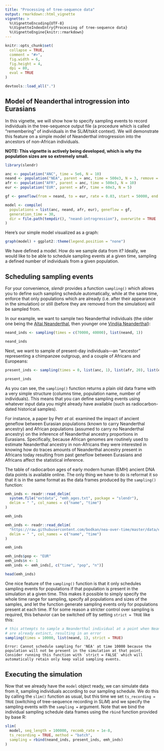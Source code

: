 ```yaml
---
title: "Processing of tree-sequence data"
output: rmarkdown::html_vignette
vignette: >
  %\VignetteEncoding{UTF-8}
  %\VignetteIndexEntry{Processing of tree-sequence data}
  %\VignetteEngine{knitr::rmarkdown}
---
```


```r
knitr::opts_chunk$set(
  collapse = TRUE,
  comment = "#>",
  fig.width = 6,
  fig.height = 4,
  dpi = 80,
  eval = TRUE
)
```


```r
devtools::load_all(".")
```

## Model of Neanderthal introgression into Eurasians

In this vignette, we will show how to specify sampling events to record individuals in the tree-sequence output file (a procedure which is called "remembering" of individuals in the SLiM/tskit context). We will demonstrate this feature on a simple model of Neanderthal introgression into the ancestors of non-African individuals.

**NOTE: This vignette is actively being developed, which is why the population sizes are so extremely small.**

```r
library(slendr)

anc <- population("ANC", time = 5e6, N = 10)
neand <- population("NEA", parent = anc, time = 500e3, N = 3, remove = 40e3)
afr <- population("AFR", parent = anc, time = 500e3, N = 10)
eur <- population("EUR", parent = afr, time = 60e3, N = 5)

gf <- geneflow(from = neand, to = eur, rate = 0.03, start = 50000, end = 45000)
```


```r
model <- compile(
  populations = list(anc, neand, afr, eur), geneflow = gf,
  generation_time = 30,
  dir = file.path(tempdir(), "neand-introgression"), overwrite = TRUE
)
```

Here's our simple model visualized as a graph:

```r
graph(model) + ggplot2::theme(legend.position = "none")
```

We have defined a model. How do we sample data from it? Ideally, we would like to be able to schedule sampling events at a given time, sampling a defined number of individuals from a given population.

## Scheduling sampling events

For your convenience, _slendr_ provides a function `sampling()` which allows you to define such sampling schedule automatically, while at the same time, enforce that only populations which are already (i.e. after their appearance in the simulation) or still (before they are removed from the simulation) will be sampled from.

In our example, we want to sample two Neanderthal individuals (the older one being the [Altai Neanderthal](), then younger one [Vindija Neanderthal]()):

```r
neand_inds <- sampling(times = c(70000, 40000), list(neand, 1))

neand_inds
```

Next, we want to sample of present-day individuals---an "ancestor" representing a chimpanzee outgroup, and a couple of Africans and Europeans:

```r
present_inds <- sampling(times = 0, list(anc, 1), list(afr, 20), list(eur, 20))

present_inds
```

As you can see, the `sampling()` function returns a plain old data frame with a very simple structure (columns time, population name, number of individuals). This means that you can define sampling events using whatever input data you might already have available (such as radiocarbon-dated historical samples).

For instance, a paper by Petr _et al._ examined the impact of ancient geneflow between Eurasian populations (known to carry Neanderthal ancestry) and African populations (assumed to carry no Neanderthal ancestry) on the inference of Neanderthal ancestry proportions in Eurasians. Specifically, because African genomes are routinely used to estimate Neanderthal ancestry in non-Africans they were interested in knowing how do traces amounts of Neanderthal ancestry present in Africans today resulting from past geneflow between Eurasians and Africans affect the statistical inference.

The table of radiocarbon ages of early modern human (EMH) ancient DNA data points is available online. The only thing we have to do is reformat it so that it is in the same format as the data frames produced by the `sampling()` function:


```r
emh_inds <- readr::read_delim(
  system.file("extdata", "emh_ages.txt", package = "slendr"),
  delim = " ", col_names = c("name", "time")
)

emh_inds
```


```r
emh_inds <- readr::read_delim(
  "https://raw.githubusercontent.com/bodkan/nea-over-time/master/data/emh_ages.txt",
  delim = " ", col_names = c("name", "time")
)

emh_inds
```

```r
emh_inds$pop <- "EUR"
emh_inds$n <- 1
emh_inds <- emh_inds[, c("time", "pop", "n")]

head(emh_inds)
```

One nice feature of the `sampling()` function is that it only schedules sampling events for populations if that population is present in the simulation at a given time. This makes it possible to simply specify the whole time range for sampling, specify all populations and sizes of the samples, and let the function generate sampling events only for populations present at each time. If for some reason a stricter control over sampling is required, this behavior can be switched off by setting `strict = TRUE` like this:

```r
# this attempts to sample a Neanderthal individual at a point when Neanderthals
# are already extinct, resulting in an error
sampling(times = 10000, list(neand, 1), strict = TRUE)
```

```
Error: Cannot schedule sampling for 'NEA' at time 10000 because the population will not be present in the simulation at that point. Consider running this function with `strict = FALSE` which will automatically retain only keep valid sampling events.
```

## Executing the simulation

Now that we already have the `model` object ready, we can simulate data from it, sampling individuals according to our sampling schedule. We do this by calling the `slim()` function as usual, but this time we set `ts_recording = TRUE` (switching of tree-sequence recording in SLiM) and we specify the sampling events with the `sampling = ` argument. Note that we bind the individual sampling schedule data frames using the `rbind` function provided by base R:

```r
slim(
  model, seq_length = 100000, recomb_rate = 1e-8,
  ts_recording = TRUE, method = "batch",
  sampling = rbind(neand_inds, present_inds, emh_inds)
)
```
